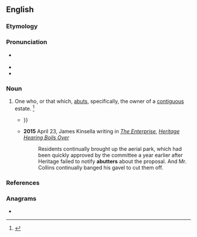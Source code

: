 ==English==

===Etymology===
{{suffix|en|abut|er|id2=agent noun}}

===Pronunciation===
* {{a|US}} {{IPA|en|/əˈbʌ.tɚ/}}
* {{audio|en|LL-Q1860 (eng)-Vealhurl-abutter.wav|Audio (Southern England)}}
* {{rhymes|en|ʌtə(ɹ)|s=3}}

===Noun===
{{en-noun}}

# One who, or that which, [[abut]]s, specifically, the owner of a [[contiguous]] estate. {{defdate|First attested in the late 17<sup>th</sup> century.}}<ref name=SOED>{{R:SOED5|page=11}}</ref>
#: {{ux|en|the '''abutters''' on a street or a river}}
#* {{quote-book|en|year=1886|author=American Society of Mechanical Engineers|title=ASME transactions|volume=7|passage=But said corporation shall not acquire title to any land, nor enter upon any street, until all damages to the owners of land and '''abutters''' on any part of a street occupied, or to be occupied, by its structure have been paid or secured{{...}}}}
#* '''2015''' April 23, James Kinsella writing in ''[[w:The Enterprise (Brockton)|The Enterprise]]'', ''[http://www.capenews.net/sandwich/news/heritage-hearing-boils-over/article_a32dc1e8-ea2c-11e4-ab72-534842566bef.html Heritage Hearing Boils Over]''
#*: Residents continually brought up the aerial park, which had been quickly approved by the committee a year earlier after Heritage failed to notify '''abutters''' about the proposal. And Mr. Collins continually banged his gavel to cut them off.

===References===
<references/>

===Anagrams===
* {{anagrams|en|a=aberttu|batture}}